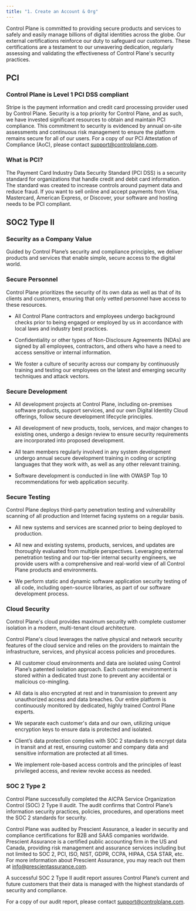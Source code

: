 ```yaml
---
title: "1. Create an Account & Org"
---
```


Control Plane is committed to providing secure products and services
to safely and easily manage billions of digital identities across the globe. Our
external certifications reinforce our duty to safeguard our customers. These certifications
are a testament to our unwavering dedication, regularly assessing and validating
the effectiveness of Control Plane's security practices.

## PCI

### Control Plane is Level 1 PCI DSS compliant

Stripe is the payment information and credit card processing provider used by Control Plane.
Security is a top priority for Control Plane, and as such, we have invested significant resources to obtain and
maintain PCI compliance. This commitment to security is evidenced by annual on-site assessments and continuous risk
management to ensure the platform remains secure for all of our users. For a copy of our PCI Attestation of Compliance (AoC),
please contact [support@controlplane.com](mailto:support@controlplane.com).

### What is PCI?

The Payment Card Industry Data Security Standard (PCI DSS) is a security standard for organizations
that handle credit and debit card information. The standard was created to increase controls around payment data and reduce fraud. If you want to sell
online and accept payments from Visa, Mastercard, American Express, or Discover, your software and hosting needs to be PCI compliant.

<Card title="Download PCI Responsibility Matrix" icon="download" href="https://controlplane.com/downloads/Control_Plane_PCI_Responsibilities_Matrix.pdf" />

## SOC2 Type II

### Security as a Company Value

Guided by Control Plane’s security and compliance principles, we deliver products and services that enable simple, secure access to the digital world.

### Secure Personnel

Control Plane prioritizes the security of its own data as well as that of its clients and customers, ensuring that only vetted personnel have access to these resources.

* All Control Plane contractors and employees undergo background checks prior to being engaged or employed by us in accordance with local laws and industry best practices.

* Confidentiality or other types of Non-Disclosure Agreements (NDAs) are signed by all employees, contractors, and others who have a need to access sensitive or internal information.

* We foster a culture of security across our company by continuously training and testing our employees on the latest and emerging security techniques and attack vectors.

### Secure Development

* All development projects at Control Plane, including on-premises software products, support services, and our own Digital Identity Cloud offerings, follow secure development lifecycle principles.

* All development of new products, tools, services, and major changes to existing ones, undergo a design review to ensure security requirements are incorporated into proposed development.

* All team members regularly involved in any system development undergo annual secure development training in coding or scripting languages that they work with, as well as any other relevant training.

* Software development is conducted in line with OWASP Top 10 recommendations for web application security.

### Secure Testing

Control Plane deploys third-party penetration testing and vulnerability scanning of all production and Internet facing systems on a regular basis.

* All new systems and services are scanned prior to being deployed to production.

* All new and existing systems, products, services, and updates are thoroughly evaluated from multiple perspectives. Leveraging external penetration testing and our top-tier internal security engineers, we provide users with a comprehensive and real-world view of all Control Plane products and environments.

* We perform static and dynamic software application security testing of all code, including open-source libraries, as part of our software development process.

### Cloud Security

Control Plane's cloud provides maximum security with complete customer isolation in a modern, multi-tenant cloud architecture.

Control Plane's cloud leverages the native physical and network security features of the cloud service and relies on the providers to maintain the infrastructure, services, and physical access policies and procedures.

* All customer cloud environments and data are isolated using Control Plane’s patented isolation approach. Each customer environment is stored within a dedicated trust zone to prevent any accidental or malicious co-mingling.

* All data is also encrypted at rest and in transmission to prevent any unauthorized access and data breaches. Our entire platform is continuously monitored by dedicated, highly trained Control Plane experts.

* We separate each customer's data and our own, utilizing unique encryption keys to ensure data is protected and isolated.

* Client’s data protection complies with SOC 2 standards to encrypt data in transit and at rest, ensuring customer and company data and sensitive information are protected at all times.

* We implement role-based access controls and the principles of least privileged access, and review revoke access as needed.

### SOC 2 Type 2

Control Plane successfully completed the AICPA Service Organization Control (SOC) 2 Type II audit. The audit confirms that Control Plane’s information security practices, policies, procedures, and operations meet the SOC 2 standards for security.

Control Plane was audited by Prescient Assurance, a leader in security and compliance certifications for B2B and SAAS companies worldwide. Prescient Assurance is a certified public accounting firm in the US and Canada, providing risk management and assurance services including but not limited to SOC 2, PCI, ISO, NIST, GDPR, CCPA, HIPAA, CSA STAR, etc. For more information about Prescient Assurance, you may reach out them at [info@prescientassurance.com](mailto:info@prescientassurance.com).

A successful SOC 2 Type II audit report assures Control Plane’s current and future customers that their data is managed with the highest standards of security and compliance.

For a copy of our audit report, please contact [support@controlplane.com](mailto:support@controlplane.com).